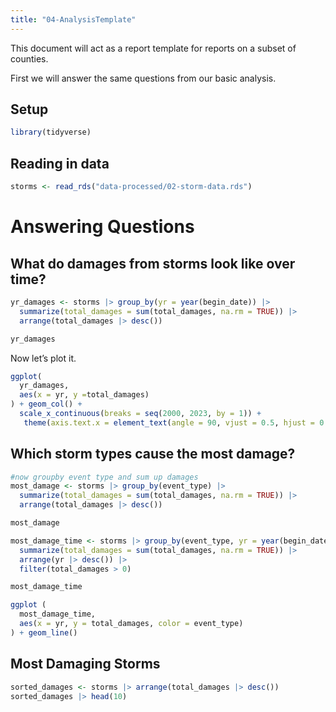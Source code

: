 ```yaml
---
title: "04-AnalysisTemplate"
---
```


This document will act as a report template for reports on a subset of counties. 

First we will answer the same questions from our basic analysis.

## Setup

```r
library(tidyverse)
```

## Reading in data

```r
storms <- read_rds("data-processed/02-storm-data.rds")
```


# Answering Questions

## What do damages from storms look like over time?

```r
yr_damages <- storms |> group_by(yr = year(begin_date)) |> 
  summarize(total_damages = sum(total_damages, na.rm = TRUE)) |> 
  arrange(total_damages |> desc())

yr_damages
```

Now let's plot it.

```r
ggplot(
  yr_damages,
  aes(x = yr, y =total_damages)
) + geom_col() +
  scale_x_continuous(breaks = seq(2000, 2023, by = 1)) +
   theme(axis.text.x = element_text(angle = 90, vjust = 0.5, hjust = 0.5))
```

## Which storm types cause the most damage?


```r
#now groupby event type and sum up damages
most_damage <- storms |> group_by(event_type) |> 
  summarize(total_damages = sum(total_damages, na.rm = TRUE)) |> 
  arrange(total_damages |> desc())

most_damage
```

```r
most_damage_time <- storms |> group_by(event_type, yr = year(begin_date)) |> 
  summarize(total_damages = sum(total_damages, na.rm = TRUE)) |> 
  arrange(yr |> desc()) |> 
  filter(total_damages > 0)

most_damage_time
```

```r
ggplot (
  most_damage_time,
  aes(x = yr, y = total_damages, color = event_type)
) + geom_line()
```

## Most Damaging Storms 

```r
sorted_damages <- storms |> arrange(total_damages |> desc())
sorted_damages |> head(10)

```
